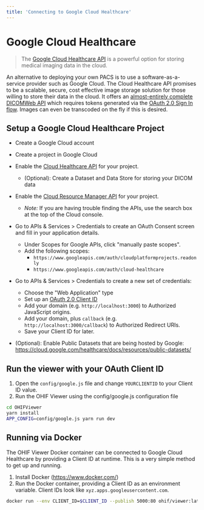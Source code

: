 ```yaml
---
title: 'Connecting to Google Cloud Healthcare'
---
```


# Google Cloud Healthcare

> The [Google Cloud Healthcare API](https://cloud.google.com/healthcare/) is a
> powerful option for storing medical imaging data in the cloud.

An alternative to deploying your own PACS is to use a software-as-a-service
provider such as Google Cloud. The Cloud Healthcare API promises to be a
scalable, secure, cost effective image storage solution for those willing to
store their data in the cloud. It offers an
[almost-entirely complete DICOMWeb API](https://cloud.google.com/healthcare/docs/dicom)
which requires tokens generated via the
[OAuth 2.0 Sign In flow](https://developers.google.com/identity/sign-in/web/sign-in).
Images can even be transcoded on the fly if this is desired.

## Setup a Google Cloud Healthcare Project

- Create a Google Cloud account
- Create a project in Google Cloud
- Enable the [Cloud Healthcare API](https://cloud.google.com/healthcare/) for
  your project.
  - (Optional): Create a Dataset and Data Store for storing your DICOM data
- Enable the
  [Cloud Resource Manager API](https://cloud.google.com/resource-manager/) for
  your project.
  - _Note:_ If you are having trouble finding the APIs, use the search box at
    the top of the Cloud console.
- Go to APIs & Services > Credentials to create an OAuth Consent screen and fill
  in your application details.
  - Under Scopes for Google APIs, click "manually paste scopes".
  - Add the following scopes:
    - `https://www.googleapis.com/auth/cloudplatformprojects.readonly`
    - `https://www.googleapis.com/auth/cloud-healthcare`
- Go to APIs & Services > Credentials to create a new set of credentials:

  - Choose the "Web Application" type
  - Set up an
    [OAuth 2.0 Client ID](https://support.google.com/cloud/answer/6158849?hl=en)
  - Add your domain (e.g. `http://localhost:3000`) to Authorized JavaScript
    origins.
  - Add your domain, plus `callback` (e.g. `http://localhost:3000/callback`) to
    Authorized Redirect URIs.
  - Save your Client ID for later.

- (Optional): Enable Public Datasets that are being hosted by Google:
  https://cloud.google.com/healthcare/docs/resources/public-datasets/

## Run the viewer with your OAuth Client ID

1. Open the `config/google.js` file and change `YOURCLIENTID` to your Client ID
   value.
1. Run the OHIF Viewer using the config/google.js configuration file

```bash
cd OHIFViewer
yarn install
APP_CONFIG=config/google.js yarn run dev
```

## Running via Docker

The OHIF Viewer Docker container can be connected to Google Cloud Healthcare by
providing a Client ID at runtime. This is a very simple method to get up and
running.

1. Install Docker (https://www.docker.com/)
1. Run the Docker container, providing a Client ID as an environment variable.
   Client IDs look like `xyz.apps.googleusercontent.com`.

```bash
docker run --env CLIENT_ID=$CLIENT_ID --publish 5000:80 ohif/viewer:latest
```

